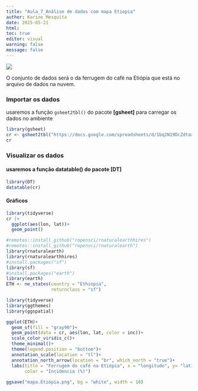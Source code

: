 ```yaml
---
title: "Aula_7_Análise de dados com mapa Etiopia"
author: Karine Mesquita
date: 2025-05-21
html:
toc: true
editor: visual
warning: false
message: false
---
```


![](images/download.jpeg){style="float right" fig-align="center"}

O conjunto de dados será o da ferrugem do café na Etiópia que está no arquivo de dados na nuvem.

### Importar os dados

usaremos a função `gsheet2tbl()` do pacote **\[gsheet\]** para carregar os dados no ambiente

```r
library(gsheet)
cr <- gsheet2tbl("https://docs.google.com/spreadsheets/d/1bq2N19DcZdtax2fQW9OHSGMR0X2__Z9T/edit?gid=1871397229#gid=1871397229")
cr
```

### Visualizar os dados

#### usaremos a função datatable() do pacote \[DT\]

```r
library(DT)
datatable(cr)
```

#### Gráficos

```r
library(tidyverse)
cr |> 
  ggplot(aes(lon, lat))+
  geom_point()

#remotes::install_github("ropensci/rnaturalearthhires")
#remotes::install_github("ropensci/rnaturalearth")
library(rnaturalearth)
library(rnaturalearthhires)
#install.packages("sf")
library(sf)
#install.packages("earth")
library(earth)
ETH <- ne_states(country = "Ethiopia", 
                 returnclass = "sf")

library(tidyverse)
library(ggthemes)
library(ggspatial)

ggplot(ETH)+
  geom_sf(fill = "gray90")+
  geom_point(data = cr, aes(lon, lat, color = inc))+
  scale_color_viridis_c()+
  theme_minimal()+
  theme(legend.position = "bottom")+
  annotation_scale(location = "tl")+
  annotation_north_arrow(location = "br", which_north = "true")+
  labs(title = "Ferrugem do café na Etiópia", x = "longitude", y= "latitude", subtitle = "levantamento em fazendas", caption = "Fonte: Mesquita et al.(2025)", 
       color = "Incidencia (%)")
  
ggsave("mapa.Etiópia.png", bg = "white", width = 10)


```
